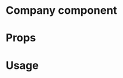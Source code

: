 
<Meta title="MDX|Company" component={Company} />

# Company component

<Description of={Company} />

# Props

<Props of={Company} />

# Usage

<Preview withSource>
  <Story name="basic sample">
    <Company document={object("document", companyCertificate)} handleObfuscation={action("handleObfuscation")} />
  </Story>
  <Story name="example with warning">
    <Company
      document={object("document", companyCertificate)}
      rawDocument={{ signature: { targetHash: "abc" } }}
      handleObfuscation={action("handleObfuscation")}
    />
  </Story>
</Preview>
